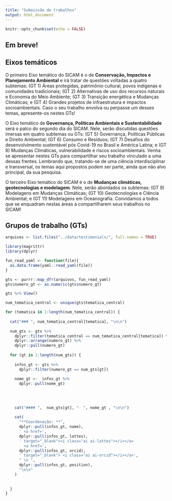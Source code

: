 ```yaml
---
title: "Submissão de trabalhos"
output: html_document
---
```


```r
knitr::opts_chunk$set(echo = FALSE)
```

<link rel="stylesheet" href="https://cdn.jsdelivr.net/gh/jpswalsh/academicons@1/css/academicons.min.css">

## Em breve!


## Eixos temáticos

O primeiro Eixo temático do SICAM é o de **Conservação, Impactos e Planejamento Ambiental** e irá tratar de questões voltadas a quatro subtemas: (GT 1) Áreas protegidas, patrimônio cultural, povos indígenas e comunidades tradicionais; (GT 2) Alternativas de uso dos recursos naturais e Economia do Meio Ambiente; (GT 3) Transição energética e Mudanças Climáticas; e (GT 4) Grandes projetos de infraestrutura e impactos socioambientais. Caso o seu trabalho envolva ou perpasse um desses temas, apresente-os nestes GTs!


O Eixo temático de **Governança, Políticas Ambientais e Sustentabilidade** será o palco do segundo dia do SICAM. Nele, serão discutidas questões imersas em quatro subtemas ou GTs: (GT 5) Governança, Políticas Públicas e Direito Ambiental; (GT 6) Consumo e Resíduos; (GT 7) Desafios do desenvolvimento sustentável pós Covid-19 no Brasil e América Latina; e (GT 8) Mudanças Climáticas, vulnerabilidade e riscos socioambientais. Venha se apresentar nestes GTs para compartilhar seu trabalho vinculado a uma dessas frentes. Lembrando que, tratando-se de uma ciência interdisciplinar e transversal, os temas aqui propostos podem ser parte, ainda que não alvo principal, da sua pesquisa.


O terceiro Eixo temático do SICAM é o de **Mudanças climáticas, geotecnologias e modelagem**. Nele, serão abordados os subtemas: (GT 9) Modelagens em Mudanças Climáticas; (GT 10) Geotecnologias e Ciência Ambiental; e (GT 11) Modelagens em Oceanografia. Convidamos a todos que se enquadram nestas áreas a compartilharem seus trabalhos no SICAM!

## Grupos de trabalho (GTs)

```r
arquivos <- list.files("../data/testimonials/", full.names = TRUE)

library(magrittr)
library(dplyr)

fun_read_yaml <- function(file){
  as.data.frame(yaml::read_yaml(file))
}

gts <- purrr::map_dfr(arquivos, fun_read_yaml)
gts$numero_gt <- as.numeric(gts$numero_gt)

gts %>% View()

```

```r
num_tematica_central <- unique(gts$tematica_central)

for (tematica in 1:length(num_tematica_central)) {
  
  cat("### ", num_tematica_central[tematica], "\n\n")
  
  num_gts <- gts %>%
    dplyr::filter(tematica_central == num_tematica_central[tematica]) %>% 
    dplyr::arrange(numero_gt) %>% 
    dplyr::pull(numero_gt)
  
  for (gt in 1:length(num_gts)) {
    
    infos_gt <- gts %>%
      dplyr::filter(numero_gt == num_gts[gt]) 
   
    nome_gt <-  infos_gt %>%
      dplyr::pull(nome_gt)
    
    
 
    
    cat("#### ",  num_gts[gt], "- ", nome_gt , "\n\n")
    
    cat(
      "**Coordenação: **",
      dplyr::pull(infos_gt, name),
      ' <a href=',
      dplyr::pull(infos_gt, lattes),
      ' target="_blank"><i class="ai ai-lattes"></i></a>
        <a href=',
      dplyr::pull(infos_gt, orcid),
      ' target="_blank"> <i class="ai ai-orcid"></i></a>',
      " \n ",
      dplyr::pull(infos_gt, position),
      "\n\n"
    )
    
    
  }
}
```

